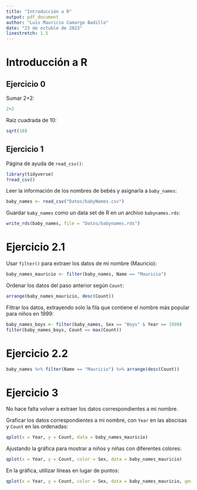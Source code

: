 ```yaml
---
title: "Introducción a R"
output: pdf_document
author: "Luis Mauricio Camargo Badillo"
date: "23 de octuble de 2023"
linestretch: 1.5
---
```


# Introducción a R

## Ejercicio 0

Sumar 2+2:

```r
2+2
```

Raíz cuadrada de 10:

```r
sqrt(10)
```

## Ejercicio 1

Página de ayuda de `read_csv()`:

```r
library(tidyverse)
?read_csv()
```

Leer la información de los nombres de bebés y asignarla a `baby_names`:

```r
baby_names <- read_csv("Datos/babyNames.csv")
```

Guardar `baby_names` como un data set de R en un archivo `babynames.rds`:

```r
write_rds(baby_names, file = "Datos/babynames.rds")
```

# Ejercicio 2.1

Usar `filter()` para extraer los datos de mi nombre (Mauricio):

```r
baby_names_mauricio <- filter(baby_names, Name == "Mauricio")
```

Ordenar los datos del paso anterior según `Count`:

```r
arrange(baby_names_mauricio, desc(Count))
```

Filtrar los datos, extrayendo solo la fila que contiene el nombre más popular para niños en 1999:

```r
baby_names_boys <- filter(baby_names, Sex == "Boys" & Year == 1999)
filter(baby_names_boys, Count == max(Count))
```

# Ejercicio 2.2

```r
baby_names %>% filter(Name == "Mauricio") %>% arrange(desc(Count))
```

# Ejercicio 3

No hace falta volver a extraer los datos correspondientes a mi nombre.

Graficar los datos correspondientes a mi nombre, con `Year` en las abscisas y `Count` en las ordenadas:

```r
qplot(x = Year, y = Count, data = baby_names_mauricio)
```

Ajustando la gráfica para mostrar a niños y niñas con diferentes colores:

```r
qplot(x = Year, y = Count, color = Sex, data = baby_names_mauricio)
```

En la gráfica, utilizar líneas en lugar de puntos:

```r
qplot(x = Year, y = Count, color = Sex, data = baby_names_mauricio, geom = "line")
```
